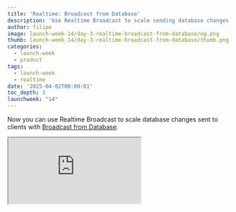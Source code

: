 ```yaml
---
title: 'Realtime: Broadcast from Database'
description: 'Use Realtime Broadcast to scale sending database changes to clients'
author: filipe
image: launch-week-14/day-3-realtime-broadcast-from-database/og.png
thumb: launch-week-14/day-3-realtime-broadcast-from-database/thumb.png
categories:
  - launch-week
  - product
tags:
  - launch-week
  - realtime
date: '2025-04-02T00:00:01'
toc_depth: 3
launchweek: "14"
---
```


Now you can use Realtime Broadcast to scale database changes sent to clients with [Broadcast from Database](/docs/guides/realtime/broadcast#broadcast-from-the-database).

<div className="video-container mb-8">
  <iframe
    className="w-full"
    src="https://www.youtube-nocookie.com/embed/vRorVm_UbhA"
    title="Introducing Realtime Broadcast from Database"
    allow="accelerometer; autoplay; clipboard-write; encrypted-media; fullscreen; gyroscope; picture-in-picture; web-share"
    allowfullscreen
  />
</div>

## What is Supabase Realtime?

You can use Supabase Realtime build immersive features like notifications, chats, live cursors, shared whiteboards, multiplayer games, and listen to Database changes.

Realtime includes the following features:

- **Broadcast**, to send low-latency messages using client libraries, REST, or your Database
- **Presence**, to store and synchronize online user state consistently across clients
- **Postgres Changes**, polls the Database, listens for changes, and sends messages to clients

Broadcasting from the Database is our latest improvement. It requires more initial setup than Postgres Changes, but offers more benefits:

- You can target specific actions (`INSERT`, `UPDATE`, `DELETE`, `TRUNCATE`)
- Choose which columns to send in the body of the message instead of the full record
- Use SQL to selectively send data to specific channels

You now have two options for building real-time applications using database changes:

- **Broadcast from Database**, to send messages triggered by changes within the Database itself
- **Postgres Changes**, polling Database for changes

<Img
  wide
  alt="Install"
  src={{
    dark: '/images/blog/launch-week-14/day-3-realtime-broadcast-from-database/broadcast-postgres-dark.png',
    light:
      '/images/blog/launch-week-14/day-3-realtime-broadcast-from-database/broadcast-postgres-light.png',
  }}
/>

## Broadcast from Database

There are several scenarios where you will want to use Broadcast from Database instead of Postgres Changes, including:

- Applications with many connected users
- Sanitizing the payload of a message instead of providing the full record
- Reduction in latency of sent messages

Let’s walk through how to set up Broadcast from Database.

First, set up Row-Level Security (RLS) policies to control user access to relevant messages:

```sql
create policy "Authenticated users can receive broadcasts"
on "realtime"."messages"
for select
to authenticated
using ( true );
```

Then, set up the function that will be called whenever a Database change is detected:

```sql
create or replace function public.your_table_changes()
returns trigger
security definer
language plpgsql
as $$
begin
    perform realtime.broadcast_changes(
      'topic:' || new.id::text,   -- topic
       tg_op,                          -- event
       tg_op,                          -- operation
       tg_table_name,                  -- table
       tg_table_schema,                -- schema
       new,                            -- new record
       old                             -- old record
    );
    return null;
end;
$$;
```

Then, set up the trigger conditions under which you will execute the function:

```sql
create trigger broadcast_changes_for_your_table_trigger
after insert or update or delete
on public.your_table
for each row
execute function your_table_changes();
```

And finally, set up your client code to listen for changes:

```jsx
const id = 'id'
await supabase.realtime.setAuth() // Needed for Realtime Authorization
const changes = supabase
  .channel(`topic:${id}`, {
    config: { private: true },
  })
  .on('broadcast', { event: 'INSERT' }, (payload) => console.log(payload))
  .on('broadcast', { event: 'UPDATE' }, (payload) => console.log(payload))
  .on('broadcast', { event: 'DELETE' }, (payload) => console.log(payload))
  .subscribe()
```

Be sure to read the [docs](https://supabase.com/docs/guides/realtime/broadcast) for more information and example use cases.

## How does Broadcast from Database work?

Realtime Broadcast from Database sets up a replication slot against a publication created for the `realtime.messages` table. This lets Realtime listen for Write Ahead Log (WAL) changes whenever new rows are inserted.

When Realtime spots a new insert in the WAL, it broadcasts that message to the target channel right away.

We created two helper functions:

- `realtime.send`: A simple function that adds messages to the `realtime.messages` table
- `realtime.broadcast_changes`: A more advanced function that creates payloads similar to Postgres Changes

The `realtime.send` function is designed to work safely inside triggers. It catches exceptions and uses `pg_notify` to send error information to the Realtime server for proper logging. This keeps your triggers from breaking if something goes wrong.

<Img
  wide
  alt="Install"
  src={{
    dark: '/images/blog/launch-week-14/day-3-realtime-broadcast-from-database/broadcast-database-dark.png',
    light:
      '/images/blog/launch-week-14/day-3-realtime-broadcast-from-database/broadcast-database-light.png',
  }}
/>

These improvements let us scale subscribing to database changes to tens of thousands of connected users at once. They also enable new uses like:

1. Broadcasting directly from Database functions
2. Sending only specific fields to connected clients
3. Creating scheduled events using [Supabase Cron](https://supabase.com/docs/guides/cron)

All this makes your real-time applications faster and more flexible.

## Get started with Supabase Realtime

Supabase Realtime can help you build more compelling experiences for your applications.

- [Discover use cases](https://supabase.com/realtime) for Supabase Realtime
- Read the [Supabase Realtime documentation](https://supabase.com/docs/guides/realtime) to learn more
- [Sign up for Supabase](https://supabase.com/dashboard/sign-up) and get started today
